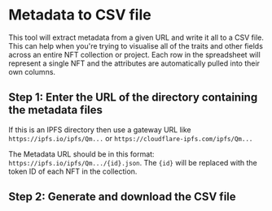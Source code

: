 
# Metadata to CSV file

This tool will extract metadata from a given URL and write it all to a CSV file. This can help when you're trying to visualise all of the traits and other fields across an entire NFT collection or project. Each row in the spreadsheet will represent a single NFT and the attributes are automatically pulled into their own columns.

## Step 1: Enter the URL of the directory containing the metadata files

If this is an IPFS directory then use a gateway URL like `https://ipfs.io/ipfs/Qm...` or `https://cloudflare-ipfs.com/ipfs/Qm...`

The Metadata URL should be in this format: `https://ipfs.io/ipfs/Qm.../{id}.json`. The `{id}` will be replaced with the token ID of each NFT in the collection.
<br />

<MetadataUrlInput />

## Step 2: Generate and download the CSV file

<BtnGenerateCSV />
